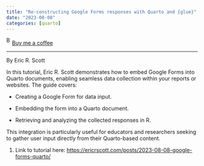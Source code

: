 ```yaml
---
title: "Re-constructing Google Forms responses with Quarto and {glue}"
date: "2023-08-08"
categories: [quarto]
---
```


<link href="https://fonts.googleapis.com/css?family=Cookie" rel="stylesheet"><a class="bmc-button" target="_blank" href="https://www.buymeacoffee.com/JoscelinRocha">![Buy me a coffee](https://cdn.buymeacoffee.com/buttons/bmc-new-btn-logo.svg){alt="Buy me a coffee" width="15" height="21"}Buy me a coffee</a>

------------------------------------------------------------------------

By Eric R. Scott

In this tutorial, Eric R. Scott demonstrates how to embed Google Forms into Quarto documents, enabling seamless data collection within your reports or websites. The guide covers:

-   Creating a Google Form for data input.

-   Embedding the form into a Quarto document.

-   Retrieving and analyzing the collected responses in R.

This integration is particularly useful for educators and researchers seeking to gather user input directly from their Quarto-based content.

1.  Link to tutorial here: <https://ericrscott.com/posts/2023-08-08-google-forms-quarto/>
